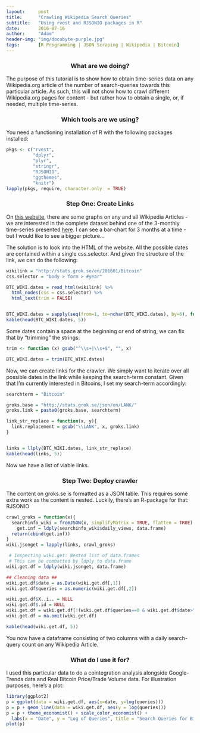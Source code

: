 ```yaml
---
layout:     post
title:      "Crawling Wikipedia Search Queries"
subtitle:   "Using rvest and RJSONIO packages in R"
date:       2016-07-16
author:     "Adam"
header-img: "img/docubyte-purple.jpg"
tags:		[R Programming | JSON Scraping | Wikipedia | Bitcoin]
---
```


<h3><center> What are we doing? </center></h3>

The purpose of this tutorial is to show how to obtain time-series data on any Wikipedia.org article of the number of search-queries towards this particular article. As such, this will not show how to crawl different Wikipedia.org pages for content - but rather how to obtain a single, or, if needed, multiple time-series. 

<h3><center> Which tools are we using? </center></h3>

You need a functioning installation of R with the following packages installed:

```r
pkgs <- c("rvest", 
          "dplyr", 
          "plyr", 
          "stringr", 
          "RJSONIO",
          "ggthemes",
          "knitr")
lapply(pkgs, require, character.only  = TRUE)
```

<h3><center> Step One: Create Links </center></h3>

On [this website](http://stats.grok.se/en), there are some graphs on any and all Wikipedia Articles - we are interested in the complete dataset behind one of the 3-monthly time-series presented [here](http://stats.grok.se/en/201601/Bitcoin). I can see a bar-chart for 3 months at a time - but I would like to see a bigger picture...

The solution is to look into the HTML of the website. All the possible dates are contained within a single css.selector. And given the structure of the link, we can do the following:

```r
wikilink = "http://stats.grok.se/en/201601/Bitcoin"
css.selector = "body > form > #year"

BTC_WIKI.dates = read_html(wikilink) %>%
  html_nodes(css = css.selector) %>%
  html_text(trim = FALSE)


BTC_WIKI.dates = sapply(seq(from=1, to=nchar(BTC_WIKI.dates), by=6), function(i) substr(BTC_WIKI.dates, i, i+5))
kable(head(BTC_WIKI.dates, 5))
```

Some dates contain a space at the beginning or end of string, we can fix that by "trimming" the strings:
```r
trim <- function (x) gsub("^\\s+|\\s+$", "", x)

BTC_WIKI.dates = trim(BTC_WIKI.dates)
```

Now, we can create links for the crawler. We simply want to iterate over all possible dates in the link while keeping the search-term constant. Given that I'm currently interested in Bitcoins, I set my search-term accordingly:


```r

searchterm = "Bitcoin"

groks.base = "http://stats.grok.se/json/en/LANK/"
groks.link = paste0(groks.base, searchterm)

link_str_replace = function(x, y){
  link.replacement = gsub("\\LANK", x, groks.link)
}


links = llply(BTC_WIKI.dates, link_str_replace)
kable(head(links, 5))
``` 

Now we have a list of viable links. 

<h3><center> Step Two: Deploy crawler </center></h3>

The content on groks.se is formatted as a JSON table. This requires some extra work as the content is nested. Luckily, there's an R-package for that: RJSONIO

```r
crawl_groks = function(x){
  searchinfo_wiki = fromJSON(x, simplifyMatrix = TRUE, flatten = TRUE)
    get.inf = ldply(searchinfo_wiki$daily_views, data.frame)
  return(cbind(get.inf))
}
wiki.jsonget = lapply(links, crawl_groks)

 # Inspecting wiki.get: Nested list of data.frames
 # This can be combatted by ldply to data.frame
wiki.get.df = ldply(wiki.jsonget, data.frame)

## Cleaning data ##
wiki.get.df$date = as.Date(wiki.get.df[,1])                                             # Create new variables 
wiki.get.df$queries = as.numeric(wiki.get.df[,2])

wiki.get.df$X..i.. = NULL                                                               # Deleting old variables
wiki.get.df$.id = NULL
wiki.get.df = wiki.get.df[!(wiki.get.df$queries==0 & wiki.get.df$date>"2010-01-01"),]   # Discard irrelevant dates
wiki.get.df = na.omit(wiki.get.df)

kable(head(wiki.get.df, 5))
```

You now have a dataframe consisting of two columns with a daily search-query count on any Wikipedia Article. 

<h3><center> What do I use it for? </center></h3>

I used this particular data to do a cointegration analysis alongside Google-Trends data and Real Bitcoin Price/Trade Volume data. For illustration purposes, here's a plot:

```r
library(ggplot2)
p = ggplot(data = wiki.get.df, aes(x=date, y=log(queries)))
p = p + geom_line(data = wiki.get.df, aes(y = log(queries)))
p = p + theme_economist() + scale_color_economist() + 
  labs(x = "Date", y = "Log of Queries", title = "Search Queries for Bitcoin \n on Wikipedia - Daily")
plot(p)
``` 